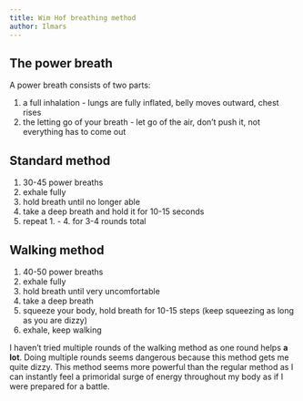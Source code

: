 ```yaml
---
title: Wim Hof breathing method
author: Ilmars
---
```


## The power breath
A power breath consists of two parts:

1. a full inhalation - lungs are fully inflated, belly moves outward, chest rises
2. the letting go of your breath - let go of the air, don't push it, not everything has to come out

## Standard method
1. 30-45 power breaths
2. exhale fully
3. hold breath until no longer able
4. take a deep breath and hold it for 10-15 seconds
5. repeat 1. - 4. for 3-4 rounds total

## Walking method
1. 40-50 power breaths
2. exhale fully
3. hold breath until very uncomfortable
4. take a deep breath
5. squeeze your body, hold breath for 10-15 steps (keep squeezing as long as you are dizzy)
6. exhale, keep walking

I haven't tried multiple rounds of the walking method as one round helps **a lot**. Doing multiple rounds seems dangerous because this method gets me quite dizzy. This method seems more powerful than the regular method as I can instantly feel a primoridal surge of energy throughout my body as if I were prepared for a battle.

